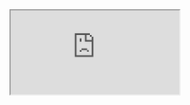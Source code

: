 <iframe
  src="https://chat-gpt-psi-lake.vercel.app"
  style={{
    width: '100%',
    height: '100%',
    border: 0,
    overflow: 'hidden',
    background: 'rgb(21, 21, 21)'
  }}
  title="SHONG AI"
/>